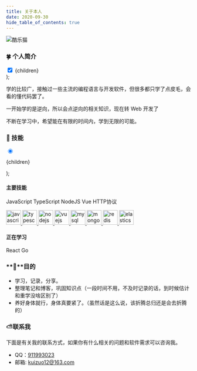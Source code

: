 ```yaml
---
title: 关于本人
date: 2020-09-30
hide_table_of_contents: true
---
```


![酷乐猫](https://img.kuizuo.cn/%E9%85%B7%E4%B9%90%E7%8C%AB.jpg)

### 🍀 个人简介

  <div className={`checkbox minus blue`}>
    <input type='checkbox' checked />
    <span>{children}</span>
  </div>
);

<CheckBox2>学的比较广，接触过一些主流的编程语言与开发软件，但很多都只学了点皮毛，会看的懂代码罢了。</CheckBox2>

<CheckBox2>一开始学的是逆向，所以会点逆向的相关知识，现在转 Web 开发了</CheckBox2>

<CheckBox2>不断在学习中，希望能在有限的时间内，学到无限的可能。</CheckBox2>

<p></p>

### 🔑 技能

  <div className={`checkbox ${lang}`}>
    <input
      type='radio'
      checked
      style={{
        'border-color': color,
        border: `2px solid ${color}`,
      }}
    />
    <p>{children}</p>
  </div>
);

#### 主要技能

<CheckBox color='#F5DE19' lang='js'>
  JavaScript
</CheckBox>

<CheckBox color='#007ACC' lang='ts'>
  TypeScript
</CheckBox>

<CheckBox color='#6CA35E' lang='node'>
  NodeJS
</CheckBox>

<CheckBox color='#41B883' lang='vue'>
  Vue
</CheckBox>

<CheckBox color='red' lang='e'>
  HTTP协议
</CheckBox>

<p style={{ 'margin-top': '10px' }}>
  <a href='https://developer.mozilla.org/en-US/docs/Web/JavaScript' target='_blank'>
    <img src={'/svg/javascript-original.svg'} alt='javascript' width='40' height='40' />
  </a>
  <a href='https://www.typescriptlang.org/' target='_blank'>
    <img src={'/svg/typescript-original.svg'} alt='typescript' width='40' height='40' />
  </a>
  <a href='https://nodejs.org' target='_blank'>
    <img src={'/svg/nodejs-original-wordmark.svg'} alt='nodejs' width='40' height='40' />
  </a>
  <a href='https://vuejs.org/' target='_blank'>
    <img src={'/svg/vuejs-original-wordmark.svg'} alt='vuejs' width='40' height='40' />
  </a>
  <a href='https://www.mysql.com/' target='_blank'>
    <img src={'/svg/mysql-original-wordmark.svg'} alt='mysql' width='40' height='40' />
  </a>
  <a href='https://www.mongodb.com/' target='_blank'>
    <img src={'/svg/mongodb-original-wordmark.svg'} alt='mongodb' width='40' height='40' />
  </a>
  <a href='https://redis.io' target='_blank'>
    <img src={'/svg/redis-original-wordmark.svg'} alt='redis' width='40' height='40' />
  </a>
  <a href='https://www.elastic.co' target='_blank'>
    <img src={'/svg/elastic-icon.svg'} alt='elasticsearch' width='40' height='40' />
  </a>
</p>

#### 正在学习

<CheckBox color='#61DAFB' lang='react'>
  React
</CheckBox>

<!--- <CheckBox color='#FFDD6D' lang='python'>
  Python
</CheckBox> --->

<CheckBox color='#69D7E4' lang='go'>
  Go
</CheckBox>

<p></p>

### **🌌**目的

- 学习，记录，分享。
- 整理笔记和博客，巩固知识点（一段时间不用，不及时记录的话，到时候估计和重学没啥区别了）
- 养好身体就行，身体真要紧了。（虽然话是这么说，该折腾总归还是会去折腾的）

### **⛅️**联系我

下面是有关我的联系方式，如果你有什么相关的问题和软件需求可以咨询我。

- QQ：[911993023](http://wpa.qq.com/msgrd?v=3&uin=911993023&site=qq&menu=yes)
- 邮箱: [kuizuo12@163.com](mailto:kuizuo12@163.com)
